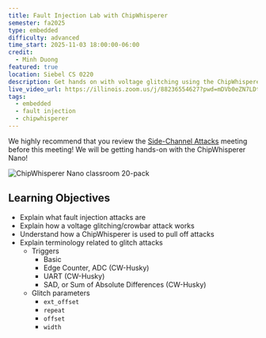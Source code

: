 ```yaml
---
title: Fault Injection Lab with ChipWhisperer
semester: fa2025
type: embedded
difficulty: advanced
time_start: 2025-11-03 18:00:00-06:00
credit:
  - Minh Duong
featured: true
location: Siebel CS 0220
description: Get hands on with voltage glitching using the ChipWhisperer Nano!
live_video_url: https://illinois.zoom.us/j/88236554627?pwd=mDVb0eZN7LDtxUzwEnR9EbwcwKUTou.1
tags:
  - embedded
  - fault injection
  - chipwhisperer
---
```

We highly recommend that you review the [Side-Channel Attacks](/meetings/embedded/2025-10-27/) meeting before this meeting! We will be getting hands-on with the ChipWhisperer Nano!

![ChipWhisperer Nano classroom 20-pack](./nanos.jpg)

## Learning Objectives
- Explain what fault injection attacks are
- Explain how a voltage glitching/crowbar attack works
- Understand how a ChipWhisperer is used to pull off attacks
- Explain terminology related to glitch attacks
  - Triggers
    - Basic
    - Edge Counter, ADC (CW-Husky)
    - UART (CW-Husky)
    - SAD, or Sum of Absolute Differences (CW-Husky)
  - Glitch parameters
    - `ext_offset`
    - `repeat`
    - `offset`
    - `width`
